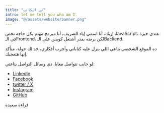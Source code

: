 ```yaml
---
title: "عن الكاتب"
intro: let me tell you who am I.
image: "@/assets/website/banner.png"
---
```


إزيك، أنا اسمي إياد الشريف، أنا مبرمج مهتم بكل حاجة تخص JavaScript، عندي خبرة في الـFrontend، لكن برضه بقدر أشتغل كويس على الـBackend.

ده الموقع الشخصي بتاعي اللي بنزل عليه كتاباتي وأجرب أفكاري، خد لك جولة، متأكد إنها هتعجبك.

لو حابب تتواصل معايا، دي وسائل التواصل بتاعتي:

- [LinkedIn](https://www.linkedin.com/in/eyad-alsherif-741177216/)
- [Facebook](https://www.facebook.com/Eyad1Alsherif)
- [twitter / X](https://x.com/Daniel_d7a_76)
- [Instagram](https://www.instagram.com/eyadooo_76/)
- [GitHub](https://github.com/daniel-d7a)

قراءة سعيدة
